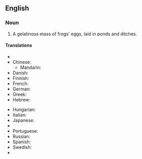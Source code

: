 ==English==

===Noun===
{{en-noun|-}}

# A gelatinous mass of frogs' eggs, laid in ponds and ditches.

====Translations====
{{trans-top|frogs' eggs}}
* {{trreq|Arabic}}
* Chinese:
** Mandarin: {{t|cmn|蛙卵|tr=wāluǎn|sc=Hani|xs=Mandarin}}
* Danish: {{t|da|frøyngel}}
* Finnish: {{t-|fi|sammakonkutu}}
* French: {{t|fr|œufs de grenouille|m|p}}
* German: {{t|de|Froschlaich|m}}
* Greek: {{t|el|αβγά βατράχου|sc=Grek}}
* Hebrew: {{t|he|ביצי צפרדע‬|sc=Hebr}}
{{trans-mid}}
* Hungarian: {{t|hu|békapete}}
* Italian: {{t|it|uova di rana|f|p}}
* Japanese: {{t|ja|蛙の卵|tr=かえる のたまご, kaeru no tamago|sc=Jpan}}
* {{trreq|Korean}}
* Portuguese: {{t|pt|ovas de rã|f|p}}
* Russian: {{t|ru|лягушачья икра|f|tr=ljagušáč’ja ikrá|sc=Cyrl}}
* Spanish: {{t|es|huevas de rana|f|p}}
* Swedish: {{t|sv|grodrom|c}}
* {{trreq|Vietnamese}}
{{trans-bottom}}
